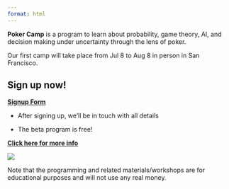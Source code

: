 ```yaml
---
format: html
---
```

**Poker Camp** is a program to learn about probability, game theory, AI, and decision making under uncertainty through the lens of poker. 

Our first camp will take place from Jul 8 to Aug 8 in person in San Francisco.

::: {.callout-note appearance="default"}

## Sign up now! 

**[Signup Form](https://forms.gle/72yqxC3UpP9aa2wv7)**

- After signing up, we'll be in touch with all details

- The beta program is free! 

<!-- - The cost for the camp is $100 per person with an optional $20 pre-camp Poker Basics workshop. -->

<!-- - After signing up, we'll be in touch with all details! including payment options. -->

 **[Click here for more info](/signup)**
:::

[![](./assets/pc.png)](./signup)

Note that the programming and related materials/workshops are for educational purposes and will not use any real money. 